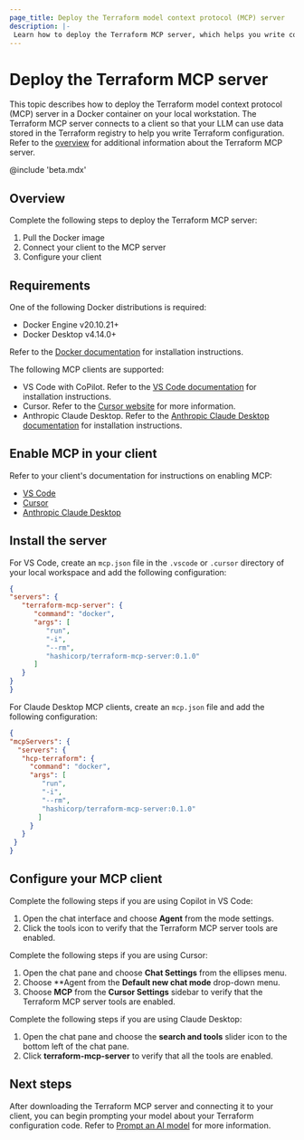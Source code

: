 ```yaml
---
page_title: Deploy the Terraform model context protocol (MCP) server 
description: |-
 Learn how to deploy the Terraform MCP server, which helps you write configuration using LLM responses sourced from the Terraform registry.
---
```


# Deploy the Terraform MCP server

This topic describes how to deploy the Terraform model context protocol (MCP) server in a Docker container on your local workstation. The Terraform MCP server connects to a client so that your LLM can use data stored in the Terraform registry to help you write Terraform configuration. Refer to the [overview](/terraform/docs/terraform-tools/mcp-server) for additional information about the Terraform MCP server.

@include 'beta.mdx'

## Overview

Complete the following steps to deploy the Terraform MCP server:

1. Pull the Docker image 
1. Connect your client to the MCP server
1. Configure your client

## Requirements

One of the following Docker distributions is required:

- Docker Engine v20.10.21+
- Docker Desktop v4.14.0+

Refer to the [Docker documentation](https://docs.docker.com/desktop) for installation instructions.

The following MCP clients are supported:

- VS Code with CoPilot. Refer to the [VS Code documentation](https://code.visualstudio.com/docs) for installation instructions.
- Cursor. Refer to the [Cursor website](https://www.cursor.com) for more information.
- Anthropic Claude Desktop. Refer to the [Anthropic Claude Desktop documentation](https://support.anthropic.com/en/articles/10065433-installing-claude-for-desktop) for installation instructions.

## Enable MCP in your client

Refer to your client's documentation for instructions on enabling MCP:

- [VS Code](https://code.visualstudio.com/docs/copilot/chat/mcp-servers)
- [Cursor](https://docs.cursor.com/context/model-context-protocol#configuring-mcp-servers)
- [Anthropic Claude Desktop](https://modelcontextprotocol.io/quickstart/user)

## Install the server

For VS Code, create an `mcp.json` file in the `.vscode` or `.cursor` directory of your local workspace and add the following configuration: 

```json
{
"servers": {
   "terraform-mcp-server": {
      "command": "docker",
      "args": [
         "run",
         "-i",
         "--rm",
         "hashicorp/terraform-mcp-server:0.1.0"
      ]
   }
}
}
```

For Claude Desktop MCP clients, create an `mcp.json` file and add the following configuration: 

   ```json
   {
   "mcpServers": {
     "servers": {
      "hcp-terraform": {
        "command": "docker",
        "args": [
           "run",
           "-i",
           "--rm",
           "hashicorp/terraform-mcp-server:0.1.0"
          ]
        }
      }
    }
   }
   ```


## Configure your MCP client

Complete the following steps if you are using Copilot in VS Code: 

1. Open the chat interface and choose **Agent** from the mode settings. 
1. Click the tools icon to verify that the Terraform MCP server tools are enabled.

Complete the following steps if you are using Cursor:

1. Open the chat pane and choose **Chat Settings** from the ellipses menu. 
1. Choose **Agent from the **Default new chat mode** drop-down menu.
1. Choose **MCP** from the **Cursor Settings** sidebar to verify that the Terraform MCP server tools are enabled.

Complete the following steps if you are using Claude Desktop:

1. Open the chat pane and choose the **search and tools** slider icon to the bottom left of the chat pane.
1. Click **terraform-mcp-server** to verify that all the tools are enabled.

## Next steps

After downloading the Terraform MCP server and connecting it to your client, you can begin prompting your model about your Terraform configuration code. Refer to [Prompt an AI model](/terraform/docs/tools/mcp-server/prompt) for more information.